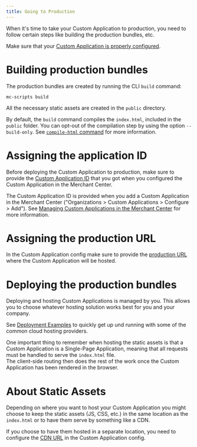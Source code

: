 ```yaml
---
title: Going to Production
---
```


When it's time to take your Custom Application to production, you need to follow certain steps like building the production bundles, etc.

<Info>

Make sure that your [Custom Application is properly configured](/api-reference/application-config).

</Info>

# Building production bundles

The production bundles are created by running the CLI `build` command:

```console
mc-scripts build
```

All the necessary static assets are created in the `public` directory.

<Info>

By default, the `build` command compiles the `index.html`, included in the `public` folder. You can opt-out of the compilation step by using the option `--build-only`. See [`compile-html` command](/api-reference/cli#compile-html) for more information.

</Info>

# Assigning the application ID

Before deploying the Custom Application to production, make sure to provide the [Custom Application ID](/api-reference/application-config#envproductionapplicationId) that you got when you configured the Custom Application in the Merchant Center.

The Custom Application ID is provided when you add a Custom Application in the Merchant Center ("Organizations > Custom Applications > Configure > Add"). See [Managing Custom Applications in the Merchant Center](https://docs.commercetools.com/merchant-center/custom-applications) for more information.

# Assigning the production URL

In the Custom Application config make sure to provide the [production URL](/api-reference/application-config#envproductionurl) where the Custom Application will be hosted.

# Deploying the production bundles

Deploying and hosting Custom Applications is managed by you. This allows you to choose whatever hosting solution works best for you and your company.

See [Deployment Examples](/deployment-examples) to quickly get up und running with some of the common cloud hosting providers.

<Info>

One important thing to remember when hosting the static assets is that a Custom Application is a Single-Page Application, meaning that all requests must be handled to serve the `index.html` file.<br />
The client-side routing then does the rest of the work once the Custom Application has been rendered in the browser.

</Info>

# About Static Assets

Depending on where you want to host your Custom Application you might choose to keep the static assets (JS, CSS, etc.) in the same location as the `index.html` or to have them serve by something like a CDN.

If you choose to have them hosted in a separate location, you need to configure the [CDN URL](/api-reference/application-config#envproductioncdnurl) in the Custom Application config.
